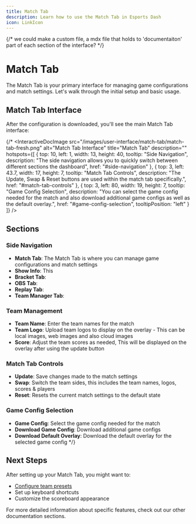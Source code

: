```yaml
---
title: Match Tab
description: Learn how to use the Match Tab in Esports Dash
icon: LinkIcon
---
```


{/* we could make a custom file, a mdx file that holds to 'documentaiton' part of each section of the interface? */}


# Match Tab

The Match Tab is your primary interface for managing game configurations and match settings. Let's walk through the initial setup and basic usage.



## Match Tab Interface

After the configuration is downloaded, you'll see the main Match Tab interface:


{/* <InteractiveDocImage 
  src="/images/user-interface/match-tab/match-tab-fresh.png"
  alt="Match Tab Interface"
  title="Match Tab"
  description=""
  hotspots={[
    {
      top: 10,
      left: 1,
      width: 13,
      height: 40,
      tooltip: "Side Navigation",
      description: "The side navigation allows you to quickly switch between different sections the dashboard",
      href: "#side-navigation"
    },
    {
      top: 3,
      left: 43.7,
      width: 17,
      height: 7,
      tooltip: "Match Tab Controls",
      description: "The Update, Swap & Reset buttons are used within the match tab specifically.",
      href: "#match-tab-controls"
    },
    {
      top: 3,
      left: 80,
      width: 19,
      height: 7,
      tooltip: "Game Config Selection",
      description: "You can select the game config needed for the match and also download additional game configs as well as the default overlay.",
      href: "#game-config-selection",
       tooltipPosition: "left" 
    }
  ]}
/>



## Sections

### Side Navigation
   - **Match Tab**: The Match Tab is where you can manage game configurations and match settings
   - **Show Info**: This 
   - **Bracket Tab**:
   - **OBS Tab**:
   - **Replay Tab**:
   - **Team Manager Tab**:

### Team Management
   - **Team Name**: Enter the team names for the match
   - **Team Logo**: Upload team logos to display on the overlay - This can be local images, web images and also cloud images
   - **Score**: Adjust the team scores as needed, This will be displayed on the overlay after using the update button

### Match Tab Controls
   - **Update**: Save changes made to the match settings
   - **Swap**: Switch the team sides, this includes the team names, logos, scores & players
   - **Reset**: Resets the current match settings to the default state

### Game Config Selection
   - **Game Config**: Select the game config needed for the match
   - **Download Game Config**: Download additional game configs
   - **Download Default Overlay**: Download the default overlay for the selected game config */}



## Next Steps

After setting up your Match Tab, you might want to:
- [Configure team presets](/user-interface/team-manager-tab)
- Set up keyboard shortcuts
- Customize the scoreboard appearance

For more detailed information about specific features, check out our other documentation sections.


